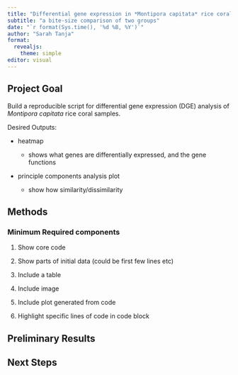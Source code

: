 ```yaml
---
title: "Differential gene expression in *Montipora capitata* rice coral"
subtitle: "a bite-size comparison of two groups"
date: "`r format(Sys.time(), '%d %B, %Y')`"  
author: "Sarah Tanja"
format: 
  revealjs:
    theme: simple
editor: visual
---
```


## Project Goal

Build a reproducible script for differential gene expression (DGE) analysis of *Montipora capitata* rice coral samples.

Desired Outputs:

-   heatmap

    -   shows what genes are differentially expressed, and the gene functions

-   principle components analysis plot

    -   show how similarity/dissimilarity

## Methods

### **Minimum Required components**

1.  Show core code

2.  Show parts of initial data (could be first few lines etc)

3.  Include a table

4.  Include image

5.  Include plot generated from code

6.  Highlight specific lines of code in code block

## Preliminary Results

## Next Steps
